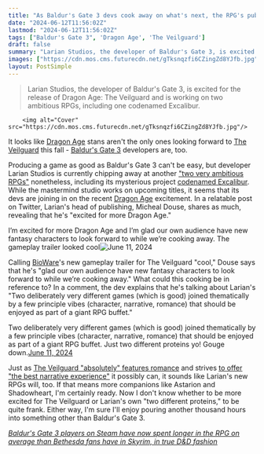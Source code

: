 ```yaml
---
title: "As Baldur's Gate 3 devs cook away on what's next, the RPG's publishing lead is 'glad' Dragon Age: The Veilguard offers fans 'new fantasy characters to look forward to'"
date: "2024-06-12T11:56:02Z"
lastmod: "2024-06-12T11:56:02Z"
tags: ["Baldur's Gate 3", 'Dragon Age', 'The Veilguard']
draft: false
summary: "Larian Studios, the developer of Baldur's Gate 3, is excited for the release of Dragon Age: The Veilguard and is working on two ambitious RPGs, including one codenamed Excalibur."
images: ["https://cdn.mos.cms.futurecdn.net/gTksnqzfi6CZingZd8YJfb.jpg"]
layout: PostSimple
---
```

> Larian Studios, the developer of Baldur's Gate 3, is excited for the release of Dragon Age: The Veilguard and is working on two ambitious RPGs, including one codenamed Excalibur.


        <img alt="Cover" src="https://cdn.mos.cms.futurecdn.net/gTksnqzfi6CZingZd8YJfb.jpg"/>
        
It looks like [Dragon Age](https://www.gamesradar.com/tag/dragon-age/) stans aren't the only ones looking forward to [<u>The Veilguard</u>](https://www.gamesradar.com/dragon-age-4-confirmed-release-date-solas-wishlist-news/) this fall - [<u>Baldur's Gate 3</u>](https://www.gamesradar.com/baldurs-gate-3-guide/) developers are, too.

Producing a game as good as Baldur's Gate 3 can't be easy, but developer Larian Studios is currently chipping away at another [<u>"two very ambitious RPGs"</u>](https://www.gamesradar.com/games/rpg/baldurs-gate-3-developer-is-gearing-up-for-its-two-very-ambitious-rpgs-by-opening-a-7th-studio-on-the-witcher-devs-territory/) nonetheless, including its mysterious project [<u>codenamed Excalibur</u>](https://www.gamesradar.com/games/rpg/baldurs-gate-3-studios-next-rpg-is-officially-codenamed-excalibur-but-even-its-director-doesnt-know-what-the-hell-it-is/). While the mastermind studio works on upcoming titles, it seems that its devs are joining in on the recent [<u>Dragon Age</u>](https://www.gamesradar.com/games/rpg/dragon-age/) excitement. In a relatable post on Twitter, Larian's head of publishing, Micheal Douse, shares as much, revealing that he's "excited for more Dragon Age."

I’m excited for more Dragon Age and I’m glad our own audience have new fantasy characters to look forward to while we’re cooking away. The gameplay trailer looked cool![June 11, 2024](https://twitter.com/Cromwelp/status/1800585055414427714)

Calling [<u>BioWare</u>](https://www.gamesradar.com/tag/bioware/)'s new gameplay trailer for The Veilguard "cool," Douse says that he's "glad our own audience have new fantasy characters to look forward to while we’re cooking away." What could this cooking be in reference to? In a comment, the dev explains that he's talking about Larian's "Two deliberately very different games (which is good) joined thematically by a few principle vibes (character, narrative, romance) that should be enjoyed as part of a giant RPG buffet."

Two deliberately very different games (which is good) joined thematically by a few principle vibes (character, narrative, romance) that should be enjoyed as part of a giant RPG buffet. Just two different proteins yo! Gouge down.[June 11, 2024](https://twitter.com/Cromwelp/status/1800586064589128019)

Just as [<u>The Veilguard "absolutely" features romance</u>](https://www.gamesradar.com/games/dragon-age/dragon-age-fans-rejoice-the-veilguard-will-absolutely-let-you-smooch-your-faves-and-each-characters-romance-flavor-is-going-to-be-different/) and strives [<u>to offer "the best narrative experience"</u>](https://www.gamesradar.com/games/dragon-age/dragon-age-isnt-following-in-inquisitions-footsteps-as-the-veilguard-wont-be-open-world-after-all-instead-the-devs-say-the-new-rpg-is-mission-based-to-offer-the-best-narrative-experience/) it possibly can, it sounds like Larian's new RPGs will, too. If that means more companions like Astarion and Shadowheart, I'm certainly ready. Now I don't know whether to be more excited for The Veilguard or Larian's own "two different proteins," to be quite frank. Either way, I'm sure I'll enjoy pouring another thousand hours into something other than Baldur's Gate 3.

[<u><em>Baldur's Gate 3 players on Steam have now spent longer in the RPG on average than Bethesda fans have in Skyrim, in true D&amp;D fashion</em></u>](https://www.gamesradar.com/games/baldur-s-gate/baldurs-gate-3-players-on-steam-have-now-spent-longer-in-the-rpg-on-average-than-bethesda-fans-have-in-skyrim-in-true-dandd-fashion/)
        